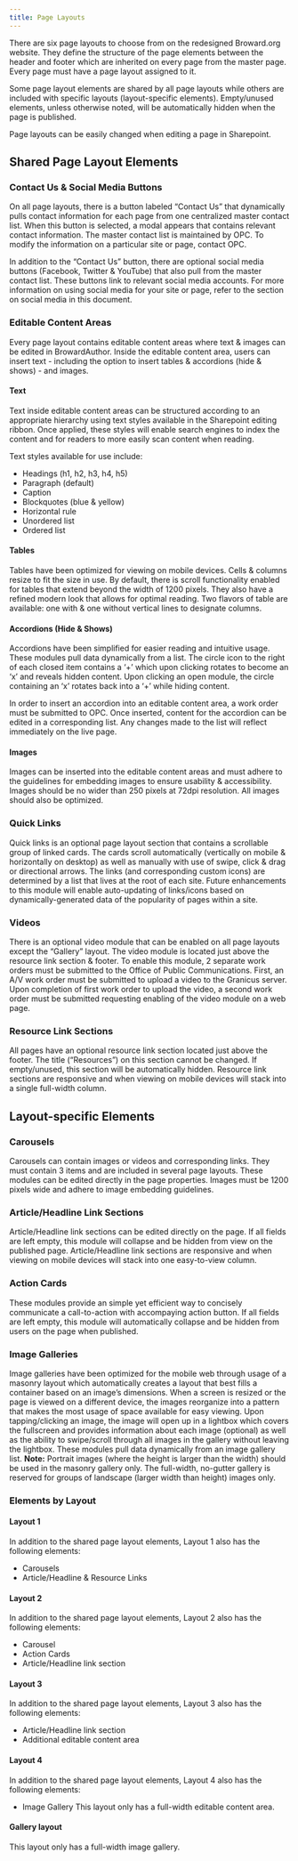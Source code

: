 ```yaml
---
title: Page Layouts
---
```


There are six page layouts to choose from on the redesigned Broward.org website. They define the structure of the page elements between the header and footer which are inherited on every page from the master page. Every page must have a page layout assigned to it.

Some page layout elements are shared by all page layouts while others are included with specific layouts (layout-specific elements). Empty/unused elements, unless otherwise noted, will be automatically hidden when the page is published.

Page layouts can be easily changed when editing a page in Sharepoint.

## Shared Page Layout Elements

### Contact Us & Social Media Buttons

On all page layouts, there is a button labeled “Contact Us” that dynamically pulls contact information for each page from one centralized master contact list. When this button is selected, a modal appears that contains relevant contact information. The master contact list is maintained by OPC. To modify the information on a particular site or page, contact OPC.

In addition to the “Contact Us” button, there are optional social media buttons (Facebook, Twitter & YouTube) that also pull from the master contact list. These buttons link to relevant social media accounts. For more information on using social media for your site or page, refer to the section on social media in this document.

### Editable Content Areas

Every page layout contains editable content areas where text & images can be edited in BrowardAuthor. Inside the editable content area, users can insert text - including the option to insert tables & accordions (hide & shows) - and images.

#### Text

Text inside editable content areas can be structured according to an appropriate hierarchy using text styles available in the Sharepoint editing ribbon. Once applied, these styles will enable search engines to index the content and for readers to more easily scan content when reading.

Text styles available for use include:

- Headings (h1, h2, h3, h4, h5)
- Paragraph (default)
- Caption
- Blockquotes (blue & yellow)
- Horizontal rule
- Unordered list
- Ordered list

#### Tables

Tables have been optimized for viewing on mobile devices. Cells & columns resize to fit the size in use. By default, there is scroll functionality enabled for tables that extend beyond the width of 1200 pixels. They also have a refined modern look that allows for optimal reading. Two flavors of table are available: one with & one without vertical lines to designate columns.

#### Accordions (Hide & Shows)

Accordions have been simplified for easier reading and intuitive usage. These modules pull data dynamically from a list. The circle icon to the right of each closed item contains a ‘+’ which upon clicking rotates to become an ‘x’ and reveals hidden content. Upon clicking an open module, the circle containing an ‘x’ rotates back into a ‘+’ while hiding content.

In order to insert an accordion into an editable content area, a work order must be submitted to OPC. Once inserted, content for the accordion can be edited in a corresponding list. Any changes made to the list will reflect immediately on the live page.

#### Images

Images can be inserted into the editable content areas and must adhere to the guidelines for embedding images to ensure usability & accessibility. Images should be no wider than 250 pixels at 72dpi resolution. All images should also be optimized.

### Quick Links

Quick links is an optional page layout section that contains a scrollable group of linked cards. The cards scroll automatically (vertically on mobile & horizontally on desktop) as well as manually with use of swipe, click & drag or directional arrows. The links (and corresponding custom icons) are determined by a list that lives at the root of each site. Future enhancements to this module will enable auto-updating of links/icons based on dynamically-generated data of the popularity of pages within a site.

### Videos

There is an optional video module that can be enabled on all page layouts except the “Gallery” layout. The video module is located just above the resource link section & footer. To enable this module, 2 separate work orders must be submitted to the Office of Public Communications. First, an A/V work order must be submitted to upload a video to the Granicus server. Upon completion of first work order to upload the video, a second work order must be submitted requesting enabling of the video module on a web page.

### Resource Link Sections

All pages have an optional resource link section located just above the footer. The title (“Resources”) on this section cannot be changed. If empty/unused, this section will be automatically hidden. Resource link sections are responsive and when viewing on mobile devices will stack into a single full-width column.

## Layout-specific Elements

### Carousels

Carousels can contain images or videos and corresponding links. They must contain 3 items and are included in several page layouts. These modules can be edited directly in the page properties. Images must be 1200 pixels wide and adhere to image embedding guidelines.

### Article/Headline Link Sections

Article/Headline link sections can be edited directly on the page. If all fields are left empty, this module will collapse and be hidden from view on the published page. Article/Headline link sections are responsive and when viewing on mobile devices will stack into one easy-to-view column.

### Action Cards

These modules provide an simple yet efficient way to concisely communicate a call-to-action with accompaying action button. If all fields are left empty, this module will automatically collapse and be hidden from users on the page when published.

### Image Galleries

Image galleries have been optimized for the mobile web through usage of a masonry layout which automatically creates a layout that best fills a container based on an image’s dimensions. When a screen is resized or the page is viewed on a different device, the images reorganize into a pattern that makes the most usage of space available for easy viewing. Upon tapping/clicking an image, the image will open up in a lightbox which covers the fullscreen and provides information about each image (optional) as well as the ability to swipe/scroll through all images in the gallery without leaving the lightbox. These modules pull data dynamically from an image gallery list.
**Note:**
Portrait images (where the height is larger than the width) should be used in the masonry gallery only. The full-width, no-gutter gallery is reserved for groups of landscape (larger width than height) images only.

### Elements by Layout

#### Layout 1

In addition to the shared page layout elements, Layout 1 also has the following elements:

- Carousels
- Article/Headline & Resource Links

#### Layout 2

In addition to the shared page layout elements, Layout 2 also has the following elements:

- Carousel
- Action Cards
- Article/Headline link section

#### Layout 3

In addition to the shared page layout elements, Layout 3 also has the following elements:

- Article/Headline link section
- Additional editable content area

#### Layout 4

In addition to the shared page layout elements, Layout 4 also has the following elements:

- Image Gallery This layout only has a full-width editable content area.

#### Gallery layout

This layout only has a full-width image gallery.
